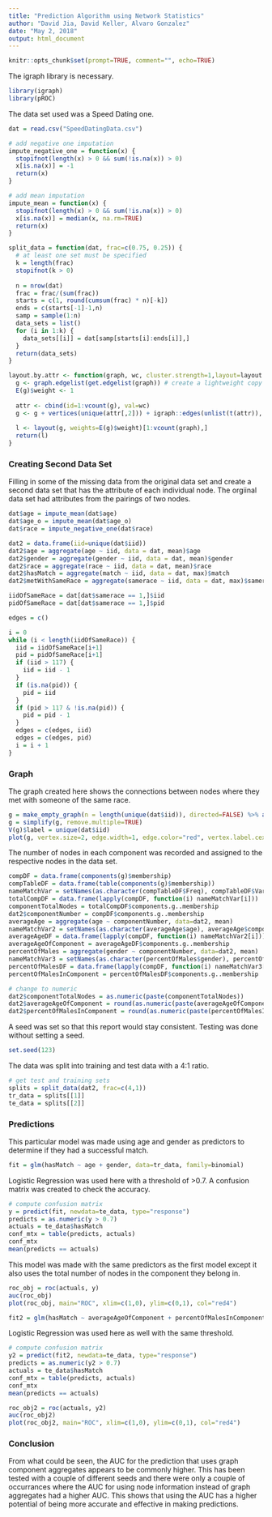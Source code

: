 ```yaml
---
title: "Prediction Algorithm using Network Statistics"
author: "David Jia, David Keller, Alvaro Gonzalez"
date: "May 2, 2018"
output: html_document
---
```


```r
knitr::opts_chunk$set(prompt=TRUE, comment="", echo=TRUE)
```

The igraph library is necessary.

```r
library(igraph)
library(pROC)
```

The data set used was a Speed Dating one.

```r
dat = read.csv("SpeedDatingData.csv")
```

```r
# add negative one imputation
impute_negative_one = function(x) {
  stopifnot(length(x) > 0 && sum(!is.na(x)) > 0)
  x[is.na(x)] = -1
  return(x)
}

# add mean imputation
impute_mean = function(x) {
  stopifnot(length(x) > 0 && sum(!is.na(x)) > 0)
  x[is.na(x)] = median(x, na.rm=TRUE)
  return(x)
}

split_data = function(dat, frac=c(0.75, 0.25)) {
  # at least one set must be specified
  k = length(frac)
  stopifnot(k > 0)
  
  n = nrow(dat)
  frac = frac/(sum(frac))
  starts = c(1, round(cumsum(frac) * n)[-k])
  ends = c(starts[-1]-1,n)
  samp = sample(1:n)
  data_sets = list()
  for (i in 1:k) {
    data_sets[[i]] = dat[samp[starts[i]:ends[i]],]
  }
  return(data_sets)
} 

layout.by.attr <- function(graph, wc, cluster.strength=1,layout=layout.auto) {  
  g <- graph.edgelist(get.edgelist(graph)) # create a lightweight copy of graph w/o the attributes.
  E(g)$weight <- 1
  
  attr <- cbind(id=1:vcount(g), val=wc)
  g <- g + vertices(unique(attr[,2])) + igraph::edges(unlist(t(attr)), weight=cluster.strength)
  
  l <- layout(g, weights=E(g)$weight)[1:vcount(graph),]
  return(l)
}
```

### Creating Second Data Set

Filling in some of the missing data from the original data set and create a second data set that has the attribute of each individual node. The orgiinal data set had attributes from the pairings of two nodes.

```r
dat$age = impute_mean(dat$age)
dat$age_o = impute_mean(dat$age_o)
dat$race = impute_negative_one(dat$race)

dat2 = data.frame(iid=unique(dat$iid))
dat2$age = aggregate(age ~ iid, data = dat, mean)$age
dat2$gender = aggregate(gender ~ iid, data = dat, mean)$gender
dat2$race = aggregate(race ~ iid, data = dat, mean)$race
dat2$hasMatch = aggregate(match ~ iid, data = dat, max)$match
dat2$metWithSameRace = aggregate(samerace ~ iid, data = dat, max)$samerace
```

```r
iidOfSameRace = dat[dat$samerace == 1,]$iid
pidOfSameRace = dat[dat$samerace == 1,]$pid

edges = c()

i = 0
while (i < length(iidOfSameRace)) {
  iid = iidOfSameRace[i+1]
  pid = pidOfSameRace[i+1]
  if (iid > 117) {
    iid = iid - 1
  }
  if (is.na(pid)) {
    pid = iid
  }
  if (pid > 117 & !is.na(pid)) {
    pid = pid - 1
  }
  edges = c(edges, iid)
  edges = c(edges, pid)
  i = i + 1
}
```

### Graph

The graph created here shows the connections between nodes where they met with someone of the same race.

```r
g = make_empty_graph(n = length(unique(dat$iid)), directed=FALSE) %>% add_edges(edges)
g = simplify(g, remove.multiple=TRUE)
V(g)$label = unique(dat$iid)
plot(g, vertex.size=2, edge.width=1, edge.color="red", vertex.label.cex=0.5, vertex.label.dist=0.4, vertex.label.degree=-pi/2, layout=layout.by.attr(g, wc=1))
```

The number of nodes in each component was recorded and assigned to the respective nodes in the data set.

```r
compDF = data.frame(components(g)$membership)
compTableDF = data.frame(table(components(g)$membership))
nameMatchVar = setNames(as.character(compTableDF$Freq), compTableDF$Var1)
totalCompDF = data.frame(lapply(compDF, function(i) nameMatchVar[i]))
componentTotalNodes = totalCompDF$components.g..membership
dat2$componentNumber = compDF$components.g..membership
averageAge = aggregate(age ~ componentNumber, data=dat2, mean)
nameMatchVar2 = setNames(as.character(averageAge$age), averageAge$componentNumber)
averageAgeDF = data.frame(lapply(compDF, function(i) nameMatchVar2[i]))
averageAgeOfComponent = averageAgeDF$components.g..membership
percentOfMales = aggregate(gender ~ componentNumber, data=dat2, mean)
nameMatchVar3 = setNames(as.character(percentOfMales$gender), percentOfMales$componentNumber)
percentOfMalesDF = data.frame(lapply(compDF, function(i) nameMatchVar3[i]))
percentOfMalesInComponent = percentOfMalesDF$components.g..membership

# change to numeric
dat2$componentTotalNodes = as.numeric(paste(componentTotalNodes))
dat2$averageAgeOfComponent = round(as.numeric(paste(averageAgeOfComponent)))
dat2$percentOfMalesInComponent = round(as.numeric(paste(percentOfMalesInComponent)),3)
```

A seed was set so that this report would stay consistent. Testing was done without setting a seed.

```r
set.seed(123)
```

The data was split into training and test data with a 4:1 ratio.

```r
# get test and training sets
splits = split_data(dat2, frac=c(4,1))
tr_data = splits[[1]]
te_data = splits[[2]]
```

### Predictions

This particular model was made using age and gender as predictors to determine if they had a successful match.

```r
fit = glm(hasMatch ~ age + gender, data=tr_data, family=binomial)
```

Logistic Regression was used here with a threshold of >0.7. A confusion matrix was created to check the accuracy.

```r
# compute confusion matrix
y = predict(fit, newdata=te_data, type="response")
predicts = as.numeric(y > 0.7)
actuals = te_data$hasMatch
conf_mtx = table(predicts, actuals)
conf_mtx
mean(predicts == actuals)
```

This model was made with the same predictors as the first model except it also uses the total number of nodes in the component they belong in.

```r
roc_obj = roc(actuals, y)
auc(roc_obj)
plot(roc_obj, main="ROC", xlim=c(1,0), ylim=c(0,1), col="red4")
```

```r
fit2 = glm(hasMatch ~ averageAgeOfComponent + percentOfMalesInComponent + componentTotalNodes, data=tr_data, family=binomial)
```

Logistic Regression was used here as well with the same threshold.

```r
# compute confusion matrix
y2 = predict(fit2, newdata=te_data, type="response")
predicts = as.numeric(y2 > 0.7)
actuals = te_data$hasMatch
conf_mtx = table(predicts, actuals)
conf_mtx
mean(predicts == actuals)
```

```r
roc_obj2 = roc(actuals, y2)
auc(roc_obj2)
plot(roc_obj2, main="ROC", xlim=c(1,0), ylim=c(0,1), col="red4")
```

### Conclusion

From what could be seen, the AUC for the prediction that uses graph component aggregates appears to be commonly higher. This has been tested with a couple of different seeds and there were only a couple of occurrances where the AUC for using node information instead of graph aggregates had a higher AUC. This shows that using the AUC has a higher potential of being more accurate and effective in making predictions.